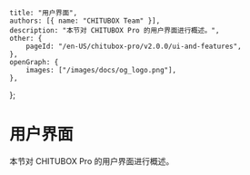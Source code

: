 	title: "用户界面",
	authors: [{ name: "CHITUBOX Team" }],
	description: "本节对 CHITUBOX Pro 的用户界面进行概述。",
	other: {
		pageId: "/en-US/chitubox-pro/v2.0.0/ui-and-features",
	},
	openGraph: {
		images: ["/images/docs/og_logo.png"],
	},
};

# 用户界面

本节对 CHITUBOX Pro 的用户界面进行概述。
